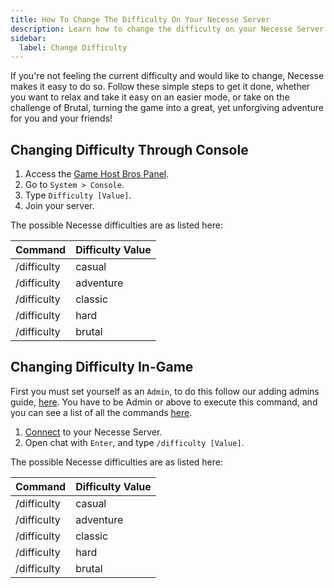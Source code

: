 ```yaml
---
title: How To Change The Difficulty On Your Necesse Server
description: Learn how to change the difficulty on your Necesse Server
sidebar:
  label: Change Difficulty
---
```


If you're not feeling the current difficulty and would like to change, Necesse makes it easy to do so. Follow these simple steps to get it done, whether you want to relax and take it easy on an easier mode, or take on the challenge of Brutal, turning the game into a great, yet unforgiving adventure for you and your friends!

## Changing Difficulty Through Console

1. Access the [Game Host Bros Panel](https://panel.gamehostbros.com/).
2. Go to `System > Console`.
3. Type `Difficulty [Value]`.
4. Join your server.

The possible Necesse difficulties are as listed here:

| Command      | Difficulty Value |
|--------------|------------------|
| /difficulty  | casual           |
| /difficulty  | adventure        |
| /difficulty  | classic          |
| /difficulty  | hard             |
| /difficulty  | brutal           | 


## Changing Difficulty In-Game

First you must set yourself as an `Admin`, to do this follow our adding admins guide, [here](https://guides.gamehostbros.com/games/necesse/adding-admins/). You have to be Admin or above to execute this command, and you can see a list of all the commands [here](https://guides.gamehostbros.com/games/necesse/adding-admins/#command-list).

1. [Connect](https://guides.gamehostbros.com/games/necesse/connect-to-server/) to your Necesse Server.
2. Open chat with `Enter`, and type `/difficulty [Value]`.

The possible Necesse difficulties are as listed here:

| Command      | Difficulty Value |
|--------------|------------------|
| /difficulty  | casual           |
| /difficulty  | adventure        |
| /difficulty  | classic          |
| /difficulty  | hard             |
| /difficulty  | brutal           |